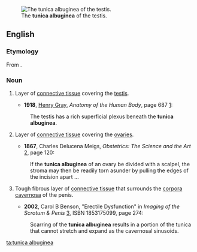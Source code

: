 [[Image:Gray1149.png|thumb|The '''tunica albuginea''' of the testis.]]
==English==

===Etymology===
From {{LL.}} {{term|tunica albuginea||white membrane|lang=la}}.

===Noun===
{{en-noun|sg=[[tunica]] [[albuginea]]|tunicae albugineae}}
{{wikipedia}}

# {{anatomy}} Layer of [[connective tissue]] covering the [[testis]].
#*'''1918''', [[w:Henry Gray|Henry Gray]], ''Anatomy of the Human Body'', page 687 [http://www.bartleby.com/107/pages/page687.html]:
#:The testis has a rich superficial plexus beneath the '''tunica albuginea'''.
# {{anatomy}} Layer of [[connective tissue]] covering the [[ovary|ovaries]].
#*'''1867''', Charles Delucena Meigs, ''Obstetrics:  The Science and the Art'' [http://books.google.com/books?id=j_MIosH0okEC], page 120:
#:If the '''tunica albuginea''' of an ovary be divided with a scalpel, the stroma may then be readily torn asunder by pulling the edges of the incision apart ...
#{{anatomy}} Tough fibrous layer of [[connective tissue]] that surrounds the [[corpora cavernosa]] of the penis.
#*'''2002''', Carol B Benson, "Erectile Dysfunction" in ''Imaging of the Scrotum & Penis'' [http://books.google.com/books?id=TsuiJxypDyAC], ISBN 1853175099, page 274:
#:Scarring of the '''tunica albuginea''' results in a portion of the tunica that cannot stretch and expand as the cavernosal sinusoids.

[[ta:tunica albuginea]]